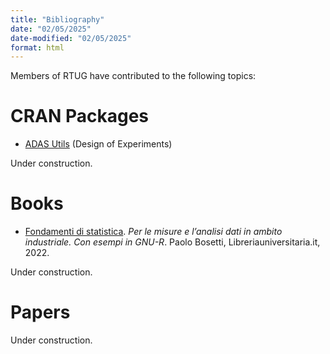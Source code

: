 ```yaml
---
title: "Bibliography"
date: "02/05/2025"
date-modified: "02/05/2025"
format: html
---
```


Members of RTUG have contributed to the following topics:

# CRAN Packages

* [ADAS Utils](https://cran.r-project.org/web/packages/adas.utils/index.html){target="_blank"} (Design of Experiments)

:::{.callout-warning}
Under construction.
:::

# Books

* [Fondamenti di statistica](https://www.amazon.it/Fondamenti-statistica-misure-lanalisi-industriale/dp/8833595188/ref=sr_1_1?__mk_it_IT=ÅMÅŽÕÑ&crid=130DECQXCJAUU&dib=eyJ2IjoiMSJ9.JkZQh7pdSELYBbubl0AOoP8hMF5WE4YX2v5WcqzrSI1PkWPXwJATHdzq_sXG3tdeY5ZCf-riK7MHsBVIsOgfzw.moxkeVLCwEDMXtkOTAo-98QTge2OlqYC6M-VW7sYvgY&dib_tag=se&keywords=paolo+bosetti&qid=1738757933&sprefix=paolo+bosetti%2Caps%2C131&sr=8-1){target="_blank"}. *Per le misure e l’analisi dati in ambito industriale. Con esempi in GNU-R*. Paolo Bosetti, Libreriauniversitaria.it, 2022.

:::{.callout-warning}
Under construction.
:::

# Papers

:::{.callout-warning}
Under construction.
:::